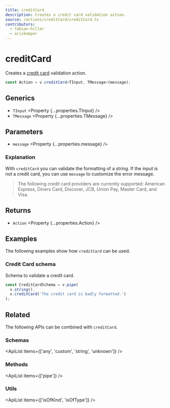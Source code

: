 ```yaml
---
title: creditCard
description: Creates a credit card validation action.
source: /actions/creditCard/creditCard.ts
contributors:
  - fabian-hiller
  - ariskemper
---
```



# creditCard

Creates a [credit card](https://en.wikipedia.org/wiki/Payment_card_number) validation action.

```ts
const Action = v.creditCard<TInput, TMessage>(message);
```

## Generics

- `TInput` <Property {...properties.TInput} />
- `TMessage` <Property {...properties.TMessage} />

## Parameters

- `message` <Property {...properties.message} />

### Explanation

With `creditCard` you can validate the formatting of a string. If the input is not a credit card, you can use `message` to customize the error message.

> The following credit card providers are currently supported: American Express, Diners Card, Discover, JCB, Union Pay, Master Card, and Visa.

## Returns

- `Action` <Property {...properties.Action} />

## Examples

The following examples show how `creditCard` can be used.

### Credit Card schema

Schema to validate a credit card.

```ts
const CreditCardSchema = v.pipe(
  v.string(),
  v.creditCard('The credit card is badly formatted.')
);
```

## Related

The following APIs can be combined with `creditCard`.

### Schemas

<ApiList items={['any', 'custom', 'string', 'unknown']} />

### Methods

<ApiList items={['pipe']} />

### Utils

<ApiList items={['isOfKind', 'isOfType']} />
